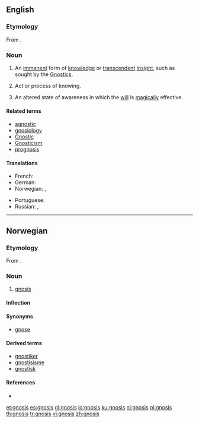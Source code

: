 ==English==

===Etymology===
From {{etyl|grc|en}} {{term|lang=grc|γνῶσις||knowledge}}.

===Noun===
{{wikipedia}}
{{en-noun|gnoses}}

# {{context|gnosticism|lang=en}} An [[immanent]] form of [[knowledge]] or [[transcendent]] [[insight]], such as sought by the [[Gnostic]]s.
# Act or process of knowing.
# {{context|occult|lang=en}} An altered state of awareness in which the [[will]] is [[magically]] effective.

====Related terms====
* [[agnostic]]
* [[gnosiology]]
* [[Gnostic]]
* [[Gnosticism]]
* [[prognosis]]

====Translations====
{{trans-top|gnosis}}
* French: {{t+|fr|gnose|f}}
* German: {{t+|de|Gnosis|f}}
* Norwegian: {{t|no|gnose|m}}, {{t|no|gnosis|m}}
{{trans-mid}}
* Portuguese: {{t+|pt|gnose|f}}
* Russian: {{t+|ru|гнозис|tr=gnózis|sc=Cyrl}}, {{t|ru|гносис|tr=gnósis|sc=Cyrl}}
{{trans-bottom}}

----

==Norwegian==

===Etymology===
From {{etyl|grc|no}} {{term|lang=grc|γνῶσις||knowledge}}.

===Noun===
{{head|no|noun|g=m}}

# {{context|gnosticism|singulare tantum|lang=no}} [[gnosis]]

====Inflection====
{{no-noun-infl|nb-class=m1|nn-class=n1}}

====Synonyms====
* [[gnose]]

====Derived terms====
* [[gnostiker]]
* [[gnostisisme]]
* [[gnostisk]]

====References====
* {{R:Ordnett}}

[[et:gnosis]]
[[es:gnosis]]
[[gl:gnosis]]
[[io:gnosis]]
[[ku:gnosis]]
[[nl:gnosis]]
[[pl:gnosis]]
[[th:gnosis]]
[[tr:gnosis]]
[[vi:gnosis]]
[[zh:gnosis]]